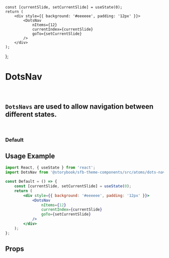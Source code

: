 
    const [currentSlide, setCurrentSlide] = useState(0);
    return (
        <div style={{ background: '#eeeeee', padding: '12px' }}>
            <DotsNav
                nItems={12}
                currentIndex={currentSlide}
                goTo={setCurrentSlide}
            />
        </div>
    );
};

<Meta title="Atoms/Dots Nav" component={DotsNav} />

# DotsNav
<br />

## `DotsNavs` are used to allow navigation between different states.
<br />

### Default
<Canvas>
    <Story name="Default">
        <Default />
    </Story>
</Canvas>

## Usage Example
```jsx
import React, { useState } from 'react';
import DotsNav from '@storybook/sfb-theme-components/src/atoms/dots-nav/DotsNav';

const Default = () => {
    const [currentSlide, setCurrentSlide] = useState(0);
    return (
        <div style={{ background: '#eeeeee', padding: '12px' }}>
            <DotsNav
                nItems={12}
                currentIndex={currentSlide}
                goTo={setCurrentSlide}
            />
        </div>
    );
};
```

## Props
<ArgsTable of={DotsNav} />
